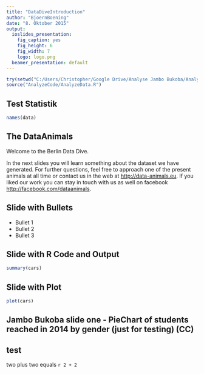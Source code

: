 ```yaml
---
title: "DataDiveIntroduction"
author: "BjoernBoening"
date: "8. Oktober 2015"
output:
  ioslides_presentation:
    fig_caption: yes
    fig_height: 6
    fig_width: 7
    logo: logo.png
  beamer_presentation: default
---
```


```r
try(setwd("C:/Users/Christopher/Google Drive/Analyse Jambo Bukoba/AnalysisJamboBukoba"), silent = TRUE)
source("AnalyzeCode/AnalyzeData.R")
```

## Test Statistik

```r
names(data) 

```


## The DataAnimals

Welcome to the Berlin Data Dive. 

In the next slides you will learn something about the dataset we have generated. For further questions, feel free to approach one of the present animals at all time or contact us in the web at <http://data-animals.eu>. If you liked our work you can stay in touch with us as well on facebook <http://facebook.com/dataanimals>.


## Slide with Bullets

- Bullet 1
- Bullet 2
- Bullet 3

## Slide with R Code and Output

```r
summary(cars)
```

## Slide with Plot

```r
plot(cars)
```

## Jambo Bukoba slide one - PieChart of students reached in 2014 by gender (just for testing) (CC)


## test
two plus two equals `r 2 + 2`
